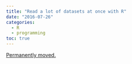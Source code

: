 ```yaml
---
title: "Read a lot of datasets at once with R"
date: "2016-07-26"
categories:
  - R
  - programming
toc: true
---
```


[Permanently moved.](../../posts/2016-07-26-read-a-lot-of-datasets-at-once-with-r.qmd)
